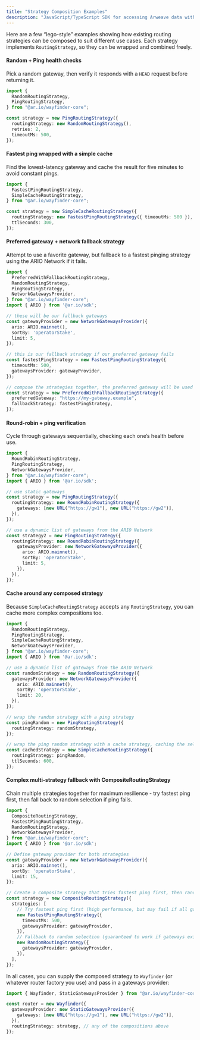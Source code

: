 ```yaml
---
title: "Strategy Composition Examples"
description: "JavaScript/TypeScript SDK for accessing Arweave data with built-in verification and gateway routing"
---
```


Here are a few “lego-style” examples showing how existing routing strategies can
be composed to suit different use cases. Each strategy implements
`RoutingStrategy`, so they can be wrapped and combined freely.

#### Random + Ping health checks

Pick a random gateway, then verify it responds with a `HEAD` request before
returning it.

```ts
import {
  RandomRoutingStrategy,
  PingRoutingStrategy,
} from "@ar.io/wayfinder-core";

const strategy = new PingRoutingStrategy({
  routingStrategy: new RandomRoutingStrategy(),
  retries: 2,
  timeoutMs: 500,
});
```

#### Fastest ping wrapped with a simple cache

Find the lowest-latency gateway and cache the result for five minutes to avoid
constant pings.

```ts
import {
  FastestPingRoutingStrategy,
  SimpleCacheRoutingStrategy,
} from "@ar.io/wayfinder-core";

const strategy = new SimpleCacheRoutingStrategy({
  routingStrategy: new FastestPingRoutingStrategy({ timeoutMs: 500 }),
  ttlSeconds: 300,
});
```

#### Preferred gateway + network fallback strategy

Attempt to use a favorite gateway, but fallback to a fastest pinging strategy using the ARIO Network if it fails.

```ts
import {
  PreferredWithFallbackRoutingStrategy,
  RandomRoutingStrategy,
  PingRoutingStrategy,
  NetworkGatewaysProvider,
} from "@ar.io/wayfinder-core";
import { ARIO } from '@ar.io/sdk';

// these will be our fallback gateways
const gatewayProvider = new NetworkGatewaysProvider({
  ario: ARIO.mainnet(),
  sortBy: 'operatorStake',
  limit: 5,
});

// this is our fallback strategy if our preferred gateway fails
const fastestPingStrategy = new FastestPingRoutingStrategy({
  timeoutMs: 500,
  gatewaysProvider: gatewayProvider,
});

// compose the strategies together, the preferred gateway will be used first, and if it fails, the fallback strategy will be used.
const strategy = new PreferredWithFallbackRoutingStrategy({
  preferredGateway: "https://my-gateway.example",
  fallbackStrategy: fastestPingStrategy,
});
```

#### Round-robin + ping verification

Cycle through gateways sequentially, checking each one’s health before use.

```ts
import {
  RoundRobinRoutingStrategy,
  PingRoutingStrategy,
  NetworkGatewaysProvider,
} from "@ar.io/wayfinder-core";
import { ARIO } from '@ar.io/sdk';

// use static gateways
const strategy = new PingRoutingStrategy({
  routingStrategy: new RoundRobinRoutingStrategy({
    gateways: [new URL("https://gw1"), new URL("https://gw2")],
  }),
});

// use a dynamic list of gateways from the ARIO Network
const strategy2 = new PingRoutingStrategy({
  routingStrategy: new RoundRobinRoutingStrategy({
    gatewaysProvider: new NetworkGatewaysProvider({
      ario: ARIO.mainnet(),
      sortBy: 'operatorStake',
      limit: 5,
    }),
  }),
});
```

#### Cache around any composed strategy

Because `SimpleCacheRoutingStrategy` accepts any `RoutingStrategy`, you can
cache more complex compositions too.

```ts
import {
  RandomRoutingStrategy,
  PingRoutingStrategy,
  SimpleCacheRoutingStrategy,
  NetworkGatewaysProvider,
} from "@ar.io/wayfinder-core";
import { ARIO } from '@ar.io/sdk';

// use a dynamic list of gateways from the ARIO Network
const randomStrategy = new RandomRoutingStrategy({
  gatewaysProvider: new NetworkGatewaysProvider({
    ario: ARIO.mainnet(),
    sortBy: 'operatorStake',
    limit: 20,
  }),
});

// wrap the random strategy with a ping strategy
const pingRandom = new PingRoutingStrategy({
  routingStrategy: randomStrategy,
});

// wrap the ping random strategy with a cache strategy, caching the selected gateway for 10 minutes
const cachedStrategy = new SimpleCacheRoutingStrategy({
  routingStrategy: pingRandom,
  ttlSeconds: 600,
});
```

#### Complex multi-strategy fallback with CompositeRoutingStrategy

Chain multiple strategies together for maximum resilience - try fastest ping first, then fall back to random selection if ping fails.

```ts
import {
  CompositeRoutingStrategy,
  FastestPingRoutingStrategy,
  RandomRoutingStrategy,
  NetworkGatewaysProvider,
} from "@ar.io/wayfinder-core";
import { ARIO } from '@ar.io/sdk';

// Define gateway provider for both strategies
const gatewayProvider = new NetworkGatewaysProvider({
  ario: ARIO.mainnet(),
  sortBy: 'operatorStake',
  limit: 15,
});

// Create a composite strategy that tries fastest ping first, then random
const strategy = new CompositeRoutingStrategy({
  strategies: [
    // Try fastest ping first (high performance, but may fail if all gateways are slow)
    new FastestPingRoutingStrategy({
      timeoutMs: 500,
      gatewaysProvider: gatewayProvider,
    }),
    // Fallback to random selection (guaranteed to work if gateways exist)
    new RandomRoutingStrategy({
      gatewaysProvider: gatewayProvider,
    }),
  ],
});
```

In all cases, you can supply the composed strategy to `Wayfinder` (or whatever
router factory you use) and pass in a gateways provider:

```ts
import { Wayfinder, StaticGatewaysProvider } from "@ar.io/wayfinder-core";

const router = new Wayfinder({
  gatewaysProvider: new StaticGatewaysProvider({
    gateways: [new URL("https://gw1"), new URL("https://gw2")],
  }),
  routingStrategy: strategy, // any of the compositions above
});
```